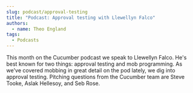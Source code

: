 ```yaml
---
slug: podcast/approval-testing
title: "Podcast: Approval testing with Llewellyn Falco"
authors:
  - name: Theo England
tags:
  - Podcasts
---
```


This month on the Cucumber podcast we speak to Llewellyn Falco. He's best known for two things: approval testing and mob programming. As we've covered mobbing in great detail on the pod lately, we dig into approval testing. Pitching questions from the Cucumber team are Steve Tooke, Aslak Hellesoy, and Seb Rose.

<SoundCloudEpisode track="304607925" />

<!-- truncate -->